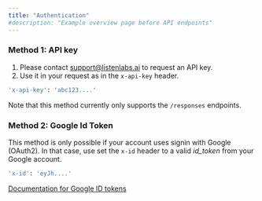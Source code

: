 ```yaml
---
title: "Authentication"
#description: "Example overview page before API endpoints"
---
```


### Method 1: API key

1. Please contact support@listenlabs.ai to request an API key.
2. Use it in your request as in the `x-api-key` header.

```bash
'x-api-key': 'abc123....'
```

Note that this method currently only supports the `/responses` endpoints.

### Method 2: Google Id Token

This method is only possible if your account uses signin with Google (OAuth2). In that case, use set the `x-id` header to a valid _id_token_ from your Google account.

```bash
'x-id': 'eyJh....'
```

[Documentation for Google ID tokens](https://developers.google.com/identity/openid-connect/openid-connect)
